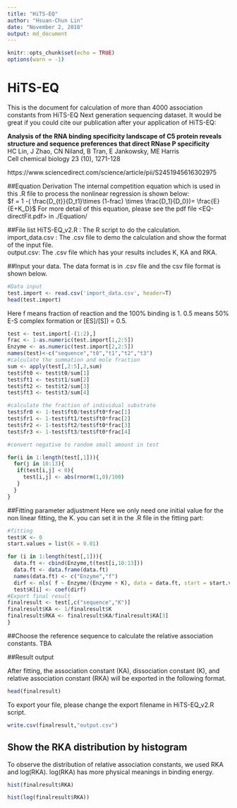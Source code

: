 ```yaml
---
title: "HiTS-EQ"
author: "Hsuan-Chun Lin"
date: "November 2, 2018"
output: md_document
---
```


```r
knitr::opts_chunk$set(echo = TRUE)
options(warn = -1)
```

# HiTS-EQ
This is the document for calculation of more than 4000 association constants from HiTS-EQ Next generation sequencing dataset.
It would be great if you could cite our publication after your application of HiTS-EQ:

**Analysis of the RNA binding specificity landscape of C5 protein reveals structure and sequence preferences that direct RNase P specificity**  
HC Lin, J Zhao, CN Niland, B Tran, E Jankowsky, ME Harris  
Cell chemical biology 23 (10), 1271-128  

https://www.sciencedirect.com/science/article/pii/S2451945616302975

##Equation Derivation
The internal competition equation which is used in this .R file to process the nonlinear regression is shown below:  
$f = 1 -( \frac{D_{t}}{D_t1}\times (1-frac) \times \frac{D_1}{D_0})= \frac{E}{E+K_D}$
For more detail of this equation, please see the pdf file <EQ-directFit.pdf> in ./Equation/

##File list
HiTS-EQ_v2.R : The R script to do the calculation.  
import_data.csv : The .csv file to demo the calculation and show the format of the input file.  
output.csv: The .csv file which has your results includes K, KA and RKA.  

##Input your data. The data format is in .csv file and the csv file format is shown below.
```r
#Data input
test.import <- read.csv('import_data.csv', header=T)
head(test.import)
```
Here f means fraction of reaction and the 100% binding is 1. 0.5 means 50% E-S complex formation or [ES]/[S]) = 0.5.

```r
test <- test.import[-(1:2),]
frac <- 1-as.numeric(test.import[1,2:5])
Enzyme <- as.numeric(test.import[2,2:5])
names(test)<-c("sequence","t0","t1","t2","t3")
#calculate the summation and mole fraction
sum <- apply(test[,2:5],2,sum)
test$ft0 <- test$t0/sum[1]
test$ft1 <- test$t1/sum[2]
test$ft2 <- test$t2/sum[3]
test$ft3 <- test$t3/sum[4]

#calculate the fraction of individual substrate
test$fr0 <- 1-test$ft0/test$ft0*frac[1]
test$fr1 <- 1-test$ft1/test$ft0*frac[2]
test$fr2 <- 1-test$ft2/test$ft0*frac[3]
test$fr3 <- 1-test$ft3/test$ft0*frac[4]

#convert negative to random small amount in test

for(i in 1:length(test[,1])){
  for(j in 10:13){
   if(test[i,j] < 0){
     test[i,j] <- abs(rnorm(1,0)/100)
   } 
  }
}
```

##Fitting parameter adjustment
Here we only need one initial value for the non linear fitting, the K. you can set it in the .R file in the fitting part:
```r
#fitting
test$K <- 0
start.values = list(K = 0.01)
```

```r
for (i in 1:length(test[,1])){
  data.ft <- cbind(Enzyme,t(test[i,10:13]))
  data.ft <- data.frame(data.ft)
  names(data.ft) <- c("Enzyme","f")
  dirf <- nls( f ~ Enzyme/(Enzyme + K), data = data.ft, start = start.values)
  test$K[i] <- coef(dirf)
#Export final result  
finalresult <- test[,c("sequence","K")]
finalresult$KA <- 1/finalresult$K
finalresult$RKA <- finalresult$KA/finalresult$KA[3]
}
```
##Choose the reference sequence to calculate the relative association constants.
TBA

##Result output

After fitting, the association constant (KA), dissociation constant (K), and relative association constant (RKA) will be exported in the following format. 
```r
head(finalresult)
```
To export your file, please change the export filename in HiTS-EQ_v2.R script.
```r
write.csv(finalresult,"output.csv")
```
## Show the RKA distribution by histogram
To observe the distribution of relative association constants, we used RKA and log(RKA). log(RKA) has more physical meanings in binding energy.

```r
hist(finalresult$RKA)
```

```r
hist(log(finalresult$RKA))
```
